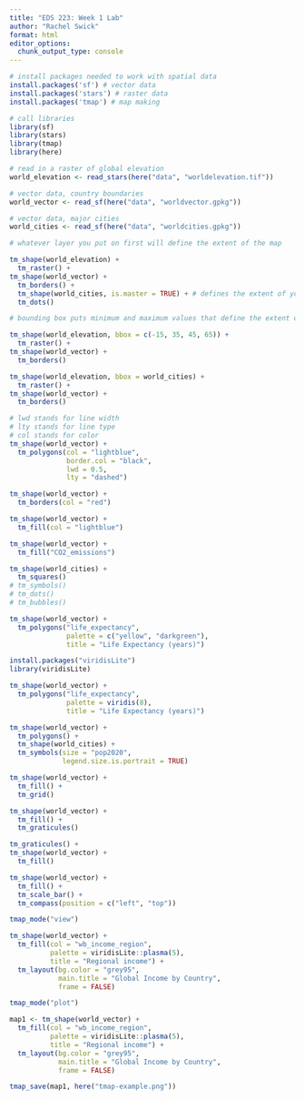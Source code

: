 ```yaml
---
title: "EDS 223: Week 1 Lab"
author: "Rachel Swick"
format: html
editor_options: 
  chunk_output_type: console
---
```

```r
# install packages needed to work with spatial data
install.packages('sf') # vector data
install.packages('stars') # raster data
install.packages('tmap') # map making
```

```r
# call libraries
library(sf)
library(stars)
library(tmap)
library(here)
```

```r
# read in a raster of global elevation
world_elevation <- read_stars(here("data", "worldelevation.tif"))

# vector data, country boundaries
world_vector <- read_sf(here("data", "worldvector.gpkg"))

# vector data, major cities
world_cities <- read_sf(here("data", "worldcities.gpkg"))
```

```r
# whatever layer you put on first will define the extent of the map

tm_shape(world_elevation) +
  tm_raster() +
tm_shape(world_vector) +
  tm_borders() +
  tm_shape(world_cities, is.master = TRUE) + # defines the extent of your map without having to put it as the first layer so that you still see the layer
  tm_dots()
```

```r
# bounding box puts minimum and maximum values that define the extent of your map

tm_shape(world_elevation, bbox = c(-15, 35, 45, 65)) +
  tm_raster() +
tm_shape(world_vector) +
  tm_borders() 
```

```r
tm_shape(world_elevation, bbox = world_cities) +
  tm_raster() +
tm_shape(world_vector) +
  tm_borders() 
```

```r
# lwd stands for line width
# lty stands for line type
# col stands for color
tm_shape(world_vector) +
  tm_polygons(col = "lightblue",
              border.col = "black",
              lwd = 0.5,
              lty = "dashed")
```

```r
tm_shape(world_vector) +
  tm_borders(col = "red")
```

```r
tm_shape(world_vector) +
  tm_fill(col = "lightblue")
```

```r
tm_shape(world_vector) +
  tm_fill("CO2_emissions")
```

```r
tm_shape(world_cities) +
  tm_squares()
# tm_symbols()
# tm_dots()
# tm_bubbles()
```

```r
tm_shape(world_vector) +
  tm_polygons("life_expectancy",
              palette = c("yellow", "darkgreen"),
              title = "Life Expectancy (years)")
```

```r
install.packages("viridisLite")
library(viridisLite)
```

```r
tm_shape(world_vector) +
  tm_polygons("life_expectancy",
              palette = viridis(8),
              title = "Life Expectancy (years)")
```

```r
tm_shape(world_vector) +
  tm_polygons() +
  tm_shape(world_cities) +
  tm_symbols(size = "pop2020",
             legend.size.is.portrait = TRUE)
```

```r
tm_shape(world_vector) +
  tm_fill() +
  tm_grid()

tm_shape(world_vector) +
  tm_fill() +
  tm_graticules()

tm_graticules() +
tm_shape(world_vector) +
  tm_fill() 
```

```r
tm_shape(world_vector) +
  tm_fill() +
  tm_scale_bar() +
  tm_compass(position = c("left", "top"))
```

```r
tmap_mode("view")

tm_shape(world_vector) +
  tm_fill(col = "wb_income_region",
          palette = viridisLite::plasma(5),
          title = "Regional income") +
  tm_layout(bg.color = "grey95",
            main.title = "Global Income by Country",
            frame = FALSE)
```

```r
tmap_mode("plot")

map1 <- tm_shape(world_vector) +
  tm_fill(col = "wb_income_region",
          palette = viridisLite::plasma(5),
          title = "Regional income") +
  tm_layout(bg.color = "grey95",
            main.title = "Global Income by Country",
            frame = FALSE)

tmap_save(map1, here("tmap-example.png"))

```


















